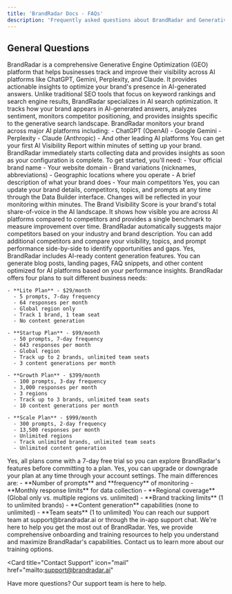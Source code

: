 ```yaml
---
title: 'BrandRadar Docs - FAQs'
description: 'Frequently asked questions about BrandRadar and Generative Engine Optimization'
---
```


## General Questions

<AccordionGroup>
  <Accordion title="What is BrandRadar?">
    BrandRadar is a comprehensive Generative Engine Optimization (GEO) platform that helps businesses track and improve their visibility across AI platforms like ChatGPT, Gemini, Perplexity, and Claude. It provides actionable insights to optimize your brand's presence in AI-generated answers.
  </Accordion>

  <Accordion title="How is BrandRadar different from traditional SEO tools?">
    Unlike traditional SEO tools that focus on keyword rankings and search engine results, BrandRadar specializes in AI search optimization. It tracks how your brand appears in AI-generated answers, analyzes sentiment, monitors competitor positioning, and provides insights specific to the generative search landscape.
  </Accordion>

  <Accordion title="Which AI platforms does BrandRadar monitor?">
    BrandRadar monitors your brand across major AI platforms including:
    - ChatGPT (OpenAI)
    - Google Gemini
    - Perplexity
    - Claude (Anthropic)
    - And other leading AI platforms
  </Accordion>

  <Accordion title="How quickly can I see results?">
    You can get your first AI Visibility Report within minutes of setting up your brand. BrandRadar immediately starts collecting data and provides insights as soon as your configuration is complete.
  </Accordion>

  <Accordion title="What information do I need to set up my brand?">
    To get started, you'll need:
    - Your official brand name
    - Your website domain
    - Brand variations (nicknames, abbreviations)
    - Geographic locations where you operate
    - A brief description of what your brand does
    - Your main competitors
  </Accordion>

  <Accordion title="Can I add or modify my brand information later?">
    Yes, you can update your brand details, competitors, topics, and prompts at any time through the Data Builder interface. Changes will be reflected in your monitoring within minutes.
  </Accordion>

  <Accordion title="What is the Brand Visibility Score?">
    The Brand Visibility Score is your brand's total share-of-voice in the AI landscape. It shows how visible you are across AI platforms compared to competitors and provides a single benchmark to measure improvement over time.
  </Accordion>

  <Accordion title="How does competitor benchmarking work?">
    BrandRadar automatically suggests major competitors based on your industry and brand description. You can add additional competitors and compare your visibility, topics, and prompt performance side-by-side to identify opportunities and gaps.
  </Accordion>

  <Accordion title="Can I generate content with BrandRadar?">
    Yes, BrandRadar includes AI-ready content generation features. You can generate blog posts, landing pages, FAQ snippets, and other content optimized for AI platforms based on your performance insights.
  </Accordion>

  <Accordion title="What plans are available?">
    BrandRadar offers four plans to suit different business needs:

    - **Lite Plan** - $29/month
      - 5 prompts, 7-day frequency
      - 64 responses per month
      - Global region only
      - Track 1 brand, 1 team seat
      - No content generation

    - **Startup Plan** - $99/month
      - 50 prompts, 7-day frequency
      - 643 responses per month
      - Global region
      - Track up to 2 brands, unlimited team seats
      - 3 content generations per month

    - **Growth Plan** - $399/month
      - 100 prompts, 3-day frequency
      - 3,000 responses per month
      - 3 regions
      - Track up to 3 brands, unlimited team seats
      - 10 content generations per month

    - **Scale Plan** - $999/month
      - 300 prompts, 2-day frequency
      - 13,500 responses per month
      - Unlimited regions
      - Track unlimited brands, unlimited team seats
      - Unlimited content generation
  </Accordion>

  <Accordion title="Is there a free trial?">
    Yes, all plans come with a 7-day free trial so you can explore BrandRadar's features before committing to a plan.
  </Accordion>

  <Accordion title="Can I change my plan later?">
    Yes, you can upgrade or downgrade your plan at any time through your account settings.
  </Accordion>

  <Accordion title="What's the difference between the plans?">
    The main differences are:
    - **Number of prompts** and **frequency** of monitoring
    - **Monthly response limits** for data collection
    - **Regional coverage** (Global only vs. multiple regions vs. unlimited)
    - **Brand tracking limits** (1 to unlimited brands)
    - **Content generation** capabilities (none to unlimited)
    - **Team seats** (1 to unlimited)
  </Accordion>

  <Accordion title="How can I get help?">
    You can reach our support team at support@brandradar.ai or through the in-app support chat. We're here to help you get the most out of BrandRadar.
  </Accordion>

  <Accordion title="Do you offer training or onboarding?">
    Yes, we provide comprehensive onboarding and training resources to help you understand and maximize BrandRadar's capabilities. Contact us to learn more about our training options.
  </Accordion>
</AccordionGroup>

<Card
  title="Contact Support"
  icon="mail"
  href="mailto:support@brandradar.ai"
>
  Have more questions? Our support team is here to help.
</Card>
